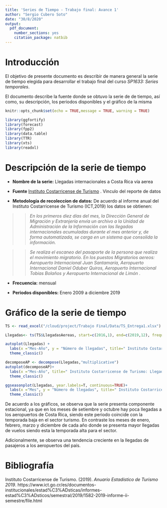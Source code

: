 ```yaml
---
title: 'Series de Tiempo - Trabajo final: Avance 1'
author: "Sergio Cubero Soto"
date: "30/8/2020"
output: 
  pdf_document: 
    number_sections: yes
    citation_package: natbib
---
```


# Introducción

El objetivo de presente documento es describir de manera general la serie de tiempo elegida para desarrollar el trabajo final del curso *SP1633: Series temporales*. 

El documento describe la fuente donde se obtuvo la serie de de tiempo, así como, su descripción, los periodos disponibles y el gráfico de la misma

```r
knitr::opts_chunk$set(echo = TRUE,message = TRUE, warning = TRUE)
```

```r
library(ggfortify)
library(forecast)
library(fpp2)
library(data.table)
library(TTR)
library(xts)
library(readxl)
```

# Descripción de la serie de tiempo

+ **Nombre de la serie:** Llegadas internacionales a Costa Rica vía aerea

+ **Fuente** [Instituto Costarricense de Turismo](https://www.ict.go.cr/es/documentos-institucionales/estad%C3%ADsticas/informes-estad%C3%ADsticos/anuarios/2005-2015/1583-2019-1/file.html) . Vinculo del reporte de datos

+ **Metodología de recoleccíon de datos:** De acuerdo al informe anual del Instituto Costarricense de Turismo (ICT,2019) los datos se obtienen: 

>> *En los primeros diez días del mes, la Dirección General de Migración y Extranjería envía un archivo a la Unidad de Administración de la Información con las llegadas internacionales acumuladas durante el mes anterior y, de forma automatizada, se carga en un sistema que consolida la información.*

>> *Se realiza el escaneo del pasaporte de la persona que realiza el movimiento migratorio. En los puestos Migratorios aereos: Aeropuerto Internacional Juan Santamaría, Aeropuerto Internacional Daniel Oduber Quiros, Aeropuerto Internacional Tobías Bolaños y Aeropuerto Internacional de Limón .*

+ **Frecuencia:** mensual

+ **Periodos disponibles:** Enero 2009 a diciembre 2019

# Gráfico de la serie de tiempo

```r

TS <- read_excel("/cloud/project/Trabajo Final/Data/TS_Entrega1.xlsx")

Llegadas<- ts(TS$LlegadasAereas, start=c(2016,1), end=c(2019,12), frequency=12)

autoplot(Llegadas) + 
  labs(x ="Mes-Año", y = "Número de llegadas", title=" Instituto Costarricense de Turismo: Llegadas Internacionales a \n Costa Rica vía aerea,enero-2009 a diciembre-2019") +
  theme_classic()

decomposeAP <- decompose(Llegadas,"multiplicative")
autoplot(decomposeAP)+ 
  labs(x ="Mes-Año", title=" Instituto Costarricense de Turismo: Llegadas Internacionales a \n Costa Rica vía aerea,enero-2009 a diciembre-2019") +
  theme_classic()

ggseasonplot(Llegadas, year.labels=T, continuous=TRUE)+ 
  labs(x ="Mes", y = "Número de llegadas", title=" Instituto Costarricense de Turismo: Llegadas Internacionales a \n Costa Rica vía aerea,enero-2009 a diciembre-2019") +
  theme_classic()
```
De acuerdo a los gráficos, se observa que la serie presenta componente estacional, ya que en los meses de setiembre y octubre hay poca llegadas a los aeropuertos de Costa Rica, siendo este periodo coincide con la temporada baja en el sector turismo. En contraste los meses de enero, febrero, marzo y diciembre de cada año donde se presenta mayor llegadas de vuelos siendo esta la temporada alta para el sector.

Adicionalmente, se observa una tendencia creciente en la llegadas de pasajeros a los aeropuertos del país.

# Bibliografía

Instituto Costarricense de Turismo. (2019). *Anuario Estadístico de Turismo 2019*. https://www.ict.go.cr/es/documentos-institucionales/estad%C3%ADsticas/informes-estad%C3%ADsticos/semestral/2019/1582-2019-informe-ii-semestre/file.html
